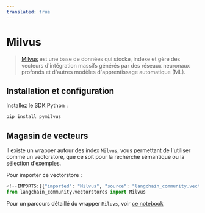 ```yaml
---
translated: true
---
```


# Milvus

>[Milvus](https://milvus.io/docs/overview.md) est une base de données qui stocke, indexe et gère
> des vecteurs d'intégration massifs générés par des réseaux neuronaux profonds et d'autres modèles d'apprentissage automatique (ML).

## Installation et configuration

Installez le SDK Python :

```bash
pip install pymilvus
```

## Magasin de vecteurs

Il existe un wrapper autour des index `Milvus`, vous permettant de l'utiliser comme un vectorstore,
que ce soit pour la recherche sémantique ou la sélection d'exemples.

Pour importer ce vectorstore :

```python
<!--IMPORTS:[{"imported": "Milvus", "source": "langchain_community.vectorstores", "docs": "https://api.python.langchain.com/en/latest/vectorstores/langchain_community.vectorstores.milvus.Milvus.html", "title": "Milvus"}]-->
from langchain_community.vectorstores import Milvus
```

Pour un parcours détaillé du wrapper `Miluvs`, voir [ce notebook](/docs/integrations/vectorstores/milvus)
